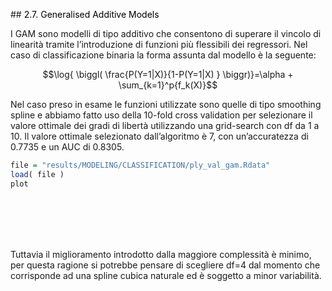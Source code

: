 ##<a name="27_GAM" style="pointer-events: none; cursor: default;" ><font color="black"> 2.7. Generalised Additive Models</font></a>


I GAM sono modelli di tipo additivo che consentono di superare il vincolo di linearità tramite l’introduzione di funzioni più flessibili dei regressori. Nel caso di classificazione binaria la forma assunta dal modello è la seguente: 

$$\log{ \biggl( \frac{P(Y=1|X)}{1-P(Y=1|X) }  \biggr)}=\alpha + \sum_{k=1}^p{f_k(X)}$$


Nel caso preso in esame le funzioni utilizzate sono quelle di tipo smoothing spline e abbiamo fatto uso della 10-fold cross validation per selezionare il valore ottimale dei gradi di libertà utilizzando una grid-search con df da 1 a 10. Il valore ottimale selezionato dall'algoritmo è 7, con un'accuratezza di 0.7735 e un AUC di 0.8305. 


```r

file = "results/MODELING/CLASSIFICATION/ply_val_gam.Rdata"
load( file )
plot
```



<br></br>
<br></br>

Tuttavia il miglioramento introdotto dalla maggiore complessità è minimo, per questa ragione si potrebbe pensare di scegliere df=4 dal momento che corrisponde ad una spline cubica naturale ed è soggetto a minor variabilità.

<br></br>
<br></br>
